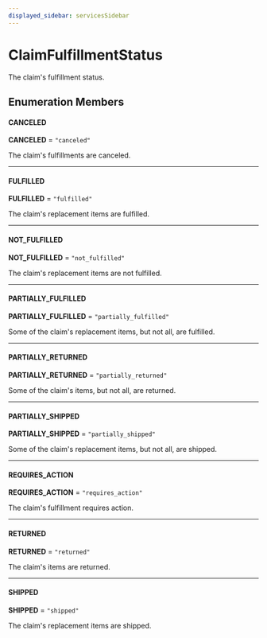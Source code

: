 ```yaml
---
displayed_sidebar: servicesSidebar
---
```



# ClaimFulfillmentStatus

The claim's fulfillment status.

## Enumeration Members

#### CANCELED

 **CANCELED** = `"canceled"`

The claim's fulfillments are canceled.

___

#### FULFILLED

 **FULFILLED** = `"fulfilled"`

The claim's replacement items are fulfilled.

___

#### NOT\_FULFILLED

 **NOT\_FULFILLED** = `"not_fulfilled"`

The claim's replacement items are not fulfilled.

___

#### PARTIALLY\_FULFILLED

 **PARTIALLY\_FULFILLED** = `"partially_fulfilled"`

Some of the claim's replacement items, but not all, are fulfilled.

___

#### PARTIALLY\_RETURNED

 **PARTIALLY\_RETURNED** = `"partially_returned"`

Some of the claim's items, but not all, are returned.

___

#### PARTIALLY\_SHIPPED

 **PARTIALLY\_SHIPPED** = `"partially_shipped"`

Some of the claim's replacement items, but not all, are shipped.

___

#### REQUIRES\_ACTION

 **REQUIRES\_ACTION** = `"requires_action"`

The claim's fulfillment requires action.

___

#### RETURNED

 **RETURNED** = `"returned"`

The claim's items are returned.

___

#### SHIPPED

 **SHIPPED** = `"shipped"`

The claim's replacement items are shipped.
